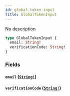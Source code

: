 ```yaml
---
id: global-token-input
title: GlobalTokenInput
---
```


No description

```graphql
type GlobalTokenInput {
  email: String!
  verificationCode: String!
}
```

### Fields

#### `email` ([`String!`](/docs/graphql/scalars/string))

#### `verificationCode` ([`String!`](/docs/graphql/scalars/string))
